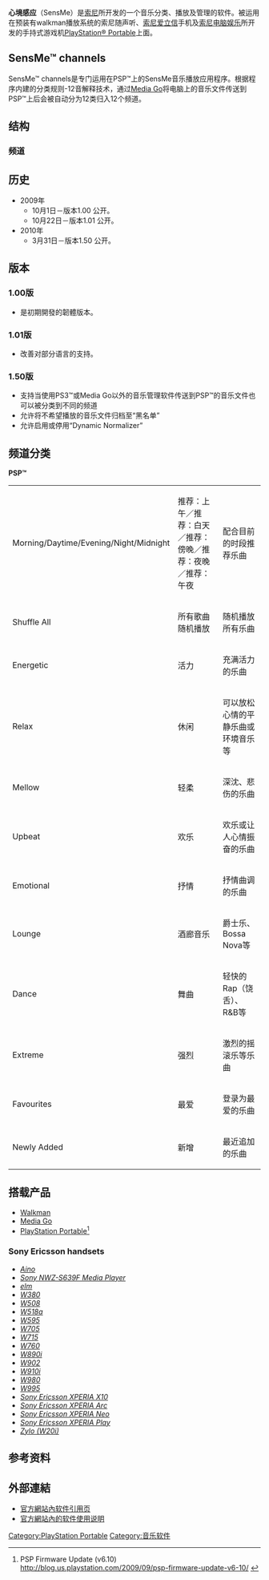 {{noteTA|G1=IT}}
{{Infobox Software|
|name                   = 心境感应
|logo                   = <!-- 檔案不存在 [[Image:SensMelogo.png|center]] ，可從英文維基百科取得 -->

|screenshot             = <!-- 檔案不存在 [[Image:SensMe.jpg|200px]] ，可從英文維基百科取得 -->

|caption                = Media Go上的SensMe截图

|developer              = [[索尼爱立信|索尼爱立信]]、[[索尼电脑娱乐|索尼电脑娱乐]]
|genre                  = 音乐管理软件
|platform               =  [[walkman|索尼Walkman]]MP3/4播放器<br />[[Sony_Ericsson|Sony Ericsson]]<br />[[Media_Go|Media Go]]<br />[[PlayStation_Portable|PlayStation Portable]]
|license                = [[私有软件|私有软件]]
|website                = [http://www.sonyericsson.com/cws/support/phones/detailed/whatissenseme/w910i?cc=gb&lc=en http://www.sonyericsson.com]
}}
'''心境感应'''（SensMe）是[[索尼|索尼]]所开发的一个音乐分类、播放及管理的软件。被运用在预装有walkman播放系统的索尼随声听、[[索尼爱立信|索尼爱立信]]手机及[[索尼电脑娱乐|索尼电脑娱乐]]所开发的手持式游戏机[[PlayStation_Portable|PlayStation® Portable]]上面。

==SensMe™ channels==
SensMe™ channels是专门运用在PSP™上的SensMe音乐播放应用程序。根据程序内建的分类规则-12音解释技术，通过[[Media_Go|Media Go]]将电脑上的音乐文件传送到PSP™上后会被自动分为12类归入12个频道。

== 结构 ==
=== 频道 ===

== 历史 ==
*2009年
**10月1日－版本1.00 公开。
**10月22日－版本1.01 公开。
*2010年
**3月31日－版本1.50 公开。

== 版本 ==

=== 1.00版 ===
* 是初期開發的韌體版本。

=== 1.01版 ===
* 改善对部分语言的支持。

=== 1.50版 ===
* 支持当使用PS3™或Media Go以外的音乐管理软件传送到PSP™的音乐文件也可以被分类到不同的频道
* 允许将不希望播放的音乐文件归档至“黑名单”
* 允许启用或停用“Dynamic Normalizer”

== 频道分类 ==
'''PSP™'''

{| class="wikitable"
|-
| Morning/Daytime/Evening/Night/Midnight || 推荐：上午／推荐：白天／推荐：傍晚／推荐：夜晚／推荐：午夜 || 配合目前的时段推荐乐曲 
|-
| Shuffle All || 所有歌曲随机播放 || 随机播放所有乐曲 
|-
| Energetic || 活力 || 充满活力的乐曲 
|-
| Relax || 休闲 || 可以放松心情的平静乐曲或环境音乐等
|-
| Mellow || 轻柔 || 深沈、悲伤的乐曲 
|-
| Upbeat || 欢乐 || 欢乐或让人心情振奋的乐曲
|-
| Emotional || 抒情 || 抒情曲调的乐曲
|-
| Lounge || 酒廊音乐 || 爵士乐、Bossa Nova等
|-
| Dance || 舞曲 || 轻快的Rap（饶舌）、R&B等 
|-
| Extreme || 强烈 || 激烈的摇滚乐等乐曲 
|-
| Favourites || 最爱 || 登录为最爱的乐曲
|-
| Newly Added || 新增 || 最近追加的乐曲 
|}

== 搭载产品 ==
* [[Walkman|Walkman]]
* [[Media_Go|Media Go]]
* [[PlayStation_Portable|PlayStation Portable]]<ref name="update610">PSP Firmware Update (v6.10) http://blog.us.playstation.com/2009/09/psp-firmware-update-v6-10/ {{Wayback|url=http://blog.us.playstation.com/2009/09/psp-firmware-update-v6-10/ |date=20091002132641 }}</ref>


<!-- 檔案不存在 [[Image:Sony_Ericsson_W760i_running_SensMe.JPG|thumb]] ，可從英文維基百科取得 -->
===Sony Ericsson handsets===
*''[[Sony_Ericsson_Aino|Aino]]''
*''[http://www.sony.co.uk/product/nws-s-series/nwz-s639f Sony NWZ-S639F Media Player] {{Wayback|url=http://www.sony.co.uk/product/nws-s-series/nwz-s639f |date=20130615143648 }}''
*''[[Sony_Ericsson_Elm|elm]]''
*''[[Sony_Ericsson_W380|W380]]''
*''[[Sony_Ericsson_W518a|W508]]''
*''[[Sony_Ericsson_W518a|W518a]]''
*''[[Sony_Ericsson_W595|W595]]''
*''[[Sony_Ericsson_W705|W705]]''
*''[[Sony_Ericsson_W705|W715]]''
*''[[Sony_Ericsson_W760|W760]]''
*''[[Sony_Ericsson_W890i|W890i]]''
*''[[Sony_Ericsson_W902|W902]]''
*''[[Sony_Ericsson_W910|W910i]]''
*''[[Sony_Ericsson_W980|W980]]''
*''[[Sony_Ericsson_W995|W995]]''
*''[[Sony_Ericsson_XPERIA_X10|Sony Ericsson XPERIA X10]]''
*''[[Sony_Ericsson_XPERIA_Arc|Sony Ericsson XPERIA Arc]]''
*''[[Sony_Ericsson_XPERIA_Neo|Sony Ericsson XPERIA Neo]]''
*''[[Sony_Ericsson_XPERIA_Play|Sony Ericsson XPERIA Play]]''
*''[https://web.archive.org/web/20111231212617/http://www.sonyericsson.com/cws/products/mobilephones/overview/zylo?cc=ph&lc=en#view=features_specifications Zylo (W20i)]''


==参考资料==
{{reflist}}

== 外部連結 ==
* [http://manuals.playstation.net/document/ct/psp/current/music/index_sensme.html 官方網站內软件引用页] {{Wayback|url=http://manuals.playstation.net/document/ct/psp/current/music/index_sensme.html |date=20190523073710 }}
* [https://web.archive.org/web/20091117130840/http://www.playstation.com/psp-app/sensme/ct/listen.html 官方網站內的软件使用说明]

[[Category:PlayStation_Portable|Category:PlayStation Portable]]
[[Category:音乐软件|Category:音乐软件]]
